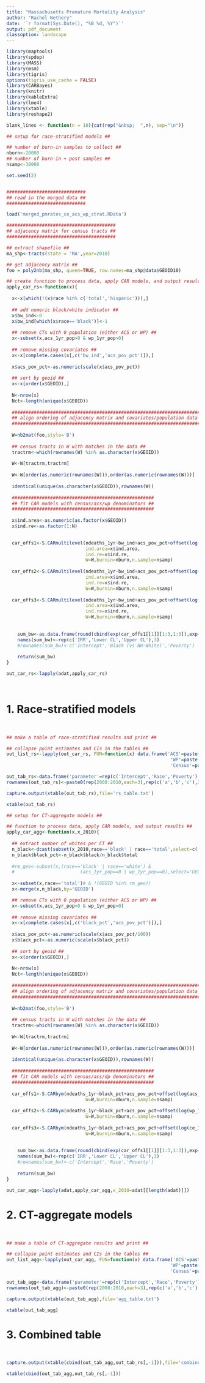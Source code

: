 ```yaml
---
title: "Massachusetts Premature Mortality Analysis"
author: "Rachel Nethery"
date: '`r format(Sys.Date(), "%B %d, %Y")`'
output: pdf_document
classoption: landscape
---
```


```r
library(maptools)
library(spdep)
library(MASS)
library(msm)
library(tigris)
options(tigris_use_cache = FALSE)
library(CARBayes)
library(knitr)
library(kableExtra)
library(lme4)
library(xtable)
library(reshape2)

blank_lines <- function(n = 10){cat(rep("&nbsp;  ",n), sep="\n")}
```

```r

## setup for race-stratified models ##

## number of burn-in samples to collect ##
nburn<-20000
## number of burn-in + post samples ##
nsamp<-30000

set.seed(2)


#############################
## read in the merged data ##
#############################

load('merged_pmrates_ce_acs_wp_strat.RData')

########################################
## adjacency matrix for census tracts ##
########################################

## extract shapefile ##
ma_shp<-tracts(state = 'MA',year=2010)

## get adjacency matrix ##
foo = poly2nb(ma_shp, queen=TRUE, row.names=ma_shp@data$GEOID10)

## create function to process data, apply CAR models, and output results ##
apply_car_rs<-function(x){
  
  x<-x[which(!(x$race %in% c('total','hispanic'))),]
  
  ## add numeric black/white indicator ##
  x$bw_ind<-0
  x$bw_ind[which(x$race=='black')]<-1
  
  ## remove CTs with 0 population (either ACS or WP) ##
  x<-subset(x,acs_1yr_pop>0 & wp_1yr_pop>0)
  
  ## remove missing covariates ##
  x<-x[complete.cases(x[,c('bw_ind','acs_pov_pct')]),]
  
  x$acs_pov_pct<-as.numeric(scale(x$acs_pov_pct))
  
  ## sort by geoid ##
  x<-x[order(x$GEOID),]
  
  N<-nrow(x)
  Nct<-length(unique(x$GEOID))
  
  #######################################################################
  ## align ordering of adjacency matrix and covariates/population data ##
  #######################################################################
  
  W=nb2mat(foo,style='B')
  
  ## census tracts in W with matches in the data ##
  tractrm<-which(rownames(W) %in% as.character(x$GEOID))
  
  W<-W[tractrm,tractrm]
  
  W<-W[order(as.numeric(rownames(W))),order(as.numeric(rownames(W)))]
  
  identical(unique(as.character(x$GEOID)),rownames(W))
  
  ####################################################
  ## fit CAR models with census/acs/wp denominators ##
  ####################################################
  
  x$ind.area<-as.numeric(as.factor(x$GEOID))
  x$ind.re<-as.factor(1:N)
  

  car_offs1<-S.CARmultilevel(ndeaths_1yr~bw_ind+acs_pov_pct+offset(log(acs_1yr_istexp)),family="poisson",data=x,
                             ind.area=x$ind.area,
                             ind.re=x$ind.re,
                             W=W,burnin=nburn,n.sample=nsamp)
  
  car_offs2<-S.CARmultilevel(ndeaths_1yr~bw_ind+acs_pov_pct+offset(log(wp_1yr_istexp)),family="poisson",data=x,
                             ind.area=x$ind.area,
                             ind.re=x$ind.re,
                             W=W,burnin=nburn,n.sample=nsamp)
      
  car_offs3<-S.CARmultilevel(ndeaths_1yr~bw_ind+acs_pov_pct+offset(log(ce_1yr_istexp)),family="poisson",data=x,
                             ind.area=x$ind.area,
                             ind.re=x$ind.re,
                             W=W,burnin=nburn,n.sample=nsamp)
    
    
    sum_bw<-as.data.frame(round(cbind(exp(car_offs1[[1]][1:3,1:3]),exp(car_offs2[[1]][1:3,1:3]),exp(car_offs3[[1]][1:3,1:3])),2))
    names(sum_bw)<-rep(c('IRR','Lower CL','Upper CL'),3)
    #rownames(sum_bw)<-c('Intercept','Black (vs NH-White)','Poverty')
    
    return(sum_bw)
}

out_car_rs<-lapply(adat,apply_car_rs)

 
```

# 1. Race-stratified models
&nbsp;
&nbsp;

```r

## make a table of race-stratified results and print ##

## collapse point estimates and CIs in the tables ##
out_list_rs<-lapply(out_car_rs, FUN=function(x) data.frame('ACS'=paste(x[,1],paste0('(',apply( x[ ,2:3] , 1 , paste0 , collapse = "," ),')')),
                                                            'WP'=paste(x[,4],paste0('(',apply( x[ ,5:6] , 1 , paste0 , collapse = "," ),')')),
                                                            'Census'=paste(x[,7],paste0('(',apply( x[ ,8:9] , 1 , paste0 , collapse = "," ),')'))))

out_tab_rs<-data.frame('parameter'=rep(c('Intercept','Race','Poverty'),3),rbind(out_list_rs[[1]],out_list_rs[[2]],out_list_rs[[3]]))
rownames(out_tab_rs)<-paste0(rep(2008:2010,each=3),rep(c('a','b','c'),3))

capture.output(xtable(out_tab_rs),file='rs_table.txt')

xtable(out_tab_rs)

```

```r

## setup for CT-aggregate models ##

## function to process data, apply CAR models, and output results ##
apply_car_agg<-function(x,x_2010){
  
  ## extract number of whites per CT ##
  n_black<-dcast(subset(x_2010,race=='black' | race=='total',select=c('GEOID','race','acs_1yr_pop')),GEOID~race)
  n_black$black_pct<-n_black$black/n_black$total
  
  #rm_geo<-subset(x,(race=='black' | race=='white') & 
  #                        (acs_1yr_pop==0 | wp_1yr_pop==0),select='GEOID')[,1]
  
  x<-subset(x,race=='total')# & !(GEOID %in% rm_geo))
  x<-merge(x,n_black,by='GEOID')

  ## remove CTs with 0 population (either ACS or WP) ##
  x<-subset(x,acs_1yr_pop>0 & wp_1yr_pop>0)
  
  ## remove missing covariates ##
  x<-x[complete.cases(x[,c('black_pct','acs_pov_pct')]),]
  
  x$acs_pov_pct<-as.numeric(scale(x$acs_pov_pct/100))
  x$black_pct<-as.numeric(scale(x$black_pct))
  
  ## sort by geoid ##
  x<-x[order(x$GEOID),]
  
  N<-nrow(x)
  Nct<-length(unique(x$GEOID))
  
  #######################################################################
  ## align ordering of adjacency matrix and covariates/population data ##
  #######################################################################
  
  W=nb2mat(foo,style='B')
  
  ## census tracts in W with matches in the data ##
  tractrm<-which(rownames(W) %in% as.character(x$GEOID))
  
  W<-W[tractrm,tractrm]
  
  W<-W[order(as.numeric(rownames(W))),order(as.numeric(rownames(W)))]
  
  identical(unique(as.character(x$GEOID)),rownames(W))
  
  ####################################################
  ## fit CAR models with census/acs/dp denominators ##
  ####################################################
  
  car_offs1<-S.CARbym(ndeaths_1yr~black_pct+acs_pov_pct+offset(log(acs_1yr_istexp)),family="poisson",data=x,
                             W=W,burnin=nburn,n.sample=nsamp)
  
  car_offs2<-S.CARbym(ndeaths_1yr~black_pct+acs_pov_pct+offset(log(wp_1yr_istexp)),family="poisson",data=x,
                             W=W,burnin=nburn,n.sample=nsamp)
      
  car_offs3<-S.CARbym(ndeaths_1yr~black_pct+acs_pov_pct+offset(log(ce_1yr_istexp)),family="poisson",data=x,
                             W=W,burnin=nburn,n.sample=nsamp)
    
    
    sum_bw<-as.data.frame(round(cbind(exp(car_offs1[[1]][1:3,1:3]),exp(car_offs2[[1]][1:3,1:3]),exp(car_offs3[[1]][1:3,1:3])),2))
    names(sum_bw)<-rep(c('IRR','Lower CL','Upper CL'),3)
    #rownames(sum_bw)<-c('Intercept','Race','Poverty')
    
    return(sum_bw)
}

out_car_agg<-lapply(adat,apply_car_agg,x_2010=adat[[length(adat)]])

```

# 2. CT-aggregate models
&nbsp;
&nbsp;

```r

## make a table of CT-aggregate results and print ##

## collapse point estimates and CIs in the tables ##
out_list_agg<-lapply(out_car_agg, FUN=function(x) data.frame('ACS'=paste(x[,1],paste0('(',apply( x[ ,2:3] , 1 , paste0 , collapse = "," ),')')),
                                                            'WP'=paste(x[,4],paste0('(',apply( x[ ,5:6] , 1 , paste0 , collapse = "," ),')')),
                                                            'Census'=paste(x[,7],paste0('(',apply( x[ ,8:9] , 1 , paste0 , collapse = "," ),')'))))

out_tab_agg<-data.frame('parameter'=rep(c('Intercept','Race','Poverty'),3),rbind(out_list_agg[[1]],out_list_agg[[2]],out_list_agg[[3]]))
rownames(out_tab_agg)<-paste0(rep(2008:2010,each=3),rep(c('a','b','c'),3))

capture.output(xtable(out_tab_agg),file='agg_table.txt')

xtable(out_tab_agg)

```

# 3. Combined table
&nbsp;
&nbsp;

```r

capture.output(xtable(cbind(out_tab_agg,out_tab_rs[,-1])),file='combined_table.txt')

xtable(cbind(out_tab_agg,out_tab_rs[,-1]))

```